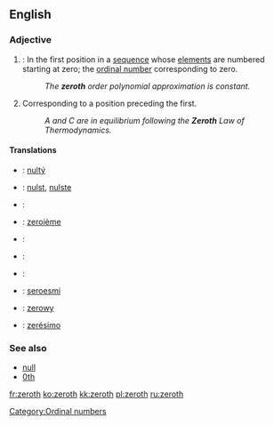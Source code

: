 {{wikipedia}}
==English==

===Adjective===
{{en-adj|-}}

# {{mathematics}}: In the first position in a [[sequence]] whose [[element]]s are numbered starting at zero; the [[ordinal number]] corresponding to zero.
#: ''The '''zeroth''' order polynomial approximation is constant.''
# Corresponding to a position preceding the first.
#: ''A and C are in equilibrium following the '''Zeroth''' Law of Thermodynamics.''

====Translations====
{{trans-top|mathematics: ordinal number corresponding to zero}}
{{trans-mid}}
{{trans-bottom}}

{{trans-top|Corresponding to a position preceding the first}}
{{trans-mid}}
{{trans-bottom}}
{{checktrans-top}}
* {{ttbc|Czech}}: [[nultý]]
* {{ttbc|Dutch}}: [[nulst]], [[nulste]]
* {{ttbc|Esperanto}}: {{t-|eo|nula|xs=Esperanto}}
* {{ttbc|French}}: [[zeroième]]
* {{ttbc|Italian}}: {{t-|it|zeresimo}}
{{trans-mid}}
* {{ttbc|Hungarian}}: {{t+|hu|nulladik}}
* {{ttbc|Norwegian}}: {{t-|no|nulte}}
* {{ttbc|Novial}}: [[seroesmi]]
* {{ttbc|Polish}}: [[zerowy]]
* {{ttbc|Portuguese}}: [[zerésimo]]
{{trans-bottom}}

===See also===
*[[null]]
*[[0th]]

[[Category:Ordinal numbers]]

[[fr:zeroth]]
[[ko:zeroth]]
[[kk:zeroth]]
[[pl:zeroth]]
[[ru:zeroth]]